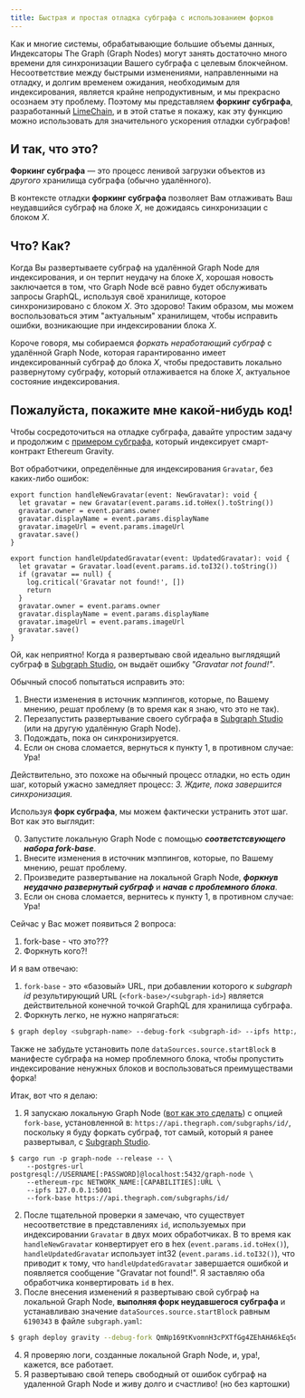 ```yaml
---
title: Быстрая и простая отладка субграфа с использованием форков
---
```


Как и многие системы, обрабатывающие большие объемы данных, Индексаторы The Graph (Graph Nodes) могут занять достаточно много времени для синхронизации Вашего субграфа с целевым блокчейном. Несоответствие между быстрыми изменениями, направленными на отладку, и долгим временем ожидания, необходимым для индексирования, является крайне непродуктивным, и мы прекрасно осознаем эту проблему. Поэтому мы представляем **форкинг субграфа**, разработанный [LimeChain](https://limechain.tech/), и в этой статье я покажу, как эту функцию можно использовать для значительного ускорения отладки субграфов!

## И так, что это?

**Форкинг субграфа** — это процесс ленивой загрузки объектов из _другого_ хранилища субграфа (обычно удалённого).

В контексте отладки **форкинг субграфа** позволяет Вам отлаживать Ваш неудавшийся субграф на блоке _X_, не дожидаясь синхронизации с блоком _X_.

## Что? Как?

Когда Вы развертываете субграф на удалённой Graph Node для индексирования, и он терпит неудачу на блоке _X_, хорошая новость заключается в том, что Graph Node всё равно будет обслуживать запросы GraphQL, используя своё хранилище, которое синхронизировано с блоком _X_. Это здорово! Таким образом, мы можем воспользоваться этим "актуальным" хранилищем, чтобы исправить ошибки, возникающие при индексировании блока _X_.

Короче говоря, мы собираемся _форкать неработающий субграф_ с удалённой Graph Node, которая гарантированно имеет индексированный субграф до блока _X_, чтобы предоставить локально развернутому субграфу, который отлаживается на блоке _X_, актуальное состояние индексирования.

## Пожалуйста, покажите мне какой-нибудь код!

Чтобы сосредоточиться на отладке субграфа, давайте упростим задачу и продолжим с [примером субграфа](https://github.com/graphprotocol/graph-tooling/tree/main/examples/ethereum-gravatar), который индексирует смарт-контракт Ethereum Gravity.

Вот обработчики, определённые для индексирования `Gravatar`, без каких-либо ошибок:

```tsx
export function handleNewGravatar(event: NewGravatar): void {
  let gravatar = new Gravatar(event.params.id.toHex().toString())
  gravatar.owner = event.params.owner
  gravatar.displayName = event.params.displayName
  gravatar.imageUrl = event.params.imageUrl
  gravatar.save()
}

export function handleUpdatedGravatar(event: UpdatedGravatar): void {
  let gravatar = Gravatar.load(event.params.id.toI32().toString())
  if (gravatar == null) {
    log.critical('Gravatar not found!', [])
    return
  }
  gravatar.owner = event.params.owner
  gravatar.displayName = event.params.displayName
  gravatar.imageUrl = event.params.imageUrl
  gravatar.save()
}
```

Ой, как неприятно! Когда я развертываю свой идеально выглядящий субграф в [Subgraph Studio](https://thegraph.com/studio/), он выдаёт ошибку _"Gravatar not found!"_.

Обычный способ попытаться исправить это:

1. Внести изменения в источник мэппингов, которые, по Вашему мнению, решат проблему (в то время как я знаю, что это не так).
2. Перезапустить развертывание своего субграфа в [Subgraph Studio](https://thegraph.com/studio/) (или на другую удалённую Graph Node).
3. Подождать, пока он синхронизируется.
4. Если он снова сломается, вернуться к пункту 1, в противном случае: Ура!

Действительно, это похоже на обычный процесс отладки, но есть один шаг, который ужасно замедляет процесс: _3. Ждите, пока завершится синхронизация._

Используя **форк субграфа**, мы можем фактически устранить этот шаг. Вот как это выглядит:

0. Запустите локальную Graph Node с помощью **_соответстсвующего набора fork-base_**.
1. Внесите изменения в источник мэппингов, которые, по Вашему мнению, решат проблему.
2. Произведите развертывание на локальной Graph Node, **_форкнув неудачно развернутый субграф_** и **_начав с проблемного блока_**.
3. Если он снова сломается, вернитесь к пункту 1, в противном случае: Ура!

Сейчас у Вас может появиться 2 вопроса:

1. fork-base - что это???
2. Форкнуть кого?!

И я вам отвечаю:

1. `fork-base` - это «базовый» URL, при добавлении которого к _subgraph id_ результирующий URL (`<fork-base>/<subgraph-id>`) является действительной конечной точкой GraphQL для хранилища субграфа.
2. Форкнуть легко, не нужно напрягаться:

```bash
$ graph deploy <subgraph-name> --debug-fork <subgraph-id> --ipfs http://localhost:5001 --node http://localhost:8020
```

Также не забудьте установить поле `dataSources.source.startBlock` в манифесте субграфа на номер проблемного блока, чтобы пропустить индексирование ненужных блоков и воспользоваться преимуществами форка!

Итак, вот что я делаю:

1. Я запускаю локальную Graph Node ([вот как это сделать](https://github.com/graphprotocol/graph-node#running-a-local-graph-node)) с опцией `fork-base`, установленной в: `https://api.thegraph.com/subgraphs/id/`, поскольку я буду форкать субграф, тот самый, который я ранее развертывал, с [Subgraph Studio](https://thegraph.com/studio/).

```
$ cargo run -p graph-node --release -- \
    --postgres-url postgresql://USERNAME[:PASSWORD]@localhost:5432/graph-node \
    --ethereum-rpc NETWORK_NAME:[CAPABILITIES]:URL \
    --ipfs 127.0.0.1:5001
    --fork-base https://api.thegraph.com/subgraphs/id/
```

2. После тщательной проверки я замечаю, что существует несоответствие в представлениях `id`, используемых при индексировании `Gravatar` в двух моих обработчиках. В то время как `handleNewGravatar` конвертирует его в hex (`event.params.id.toHex()`), `handleUpdatedGravatar` использует int32 (`event.params.id.toI32()`), что приводит к тому, что `handleUpdatedGravatar` завершается ошибкой и появляется сообщение "Gravatar not found!". Я заставляю оба обработчика конвертировать `id` в hex.
3. После внесения изменений я развертываю свой субграф на локальной Graph Node, **выполняя форк неудавшегося субграфа** и устанавливаю значение `dataSources.source.startBlock` равным `6190343` в файле `subgraph.yaml`:

```bash
$ graph deploy gravity --debug-fork QmNp169tKvomnH3cPXTfGg4ZEhAHA6kEq5oy1XDqAxqHmW --ipfs http://localhost:5001 --node http://localhost:8020
```

4. Я проверяю логи, созданные локальной Graph Node, и, ура!, кажется, все работает.
5. Я развертываю свой теперь свободный от ошибок субграф на удаленной Graph Node и живу долго и счастливо! (но без картошки)
